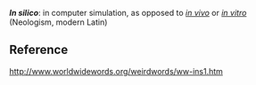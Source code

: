 '''''In silico''''': in computer simulation, as opposed to ''[[in vivo]]'' or ''[[in vitro]]''
(Neologism, modern Latin)

==Reference==
http://www.worldwidewords.org/weirdwords/ww-ins1.htm